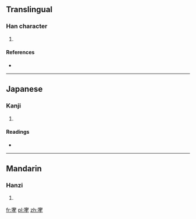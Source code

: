 ==Translingual==

===Han character===
{{Han char|rn=40|rad=宀|as=07|sn=10|four=|canj=十十大木 (JJKD)|ids=⿱[[宀]][[孝]]}}

# {{defn|Han|sort=宀07}}

====References====
* {{Han ref|kx=0286.020|dkj=07158|dj=0565.020|hdz=20930.060|uh=5BAF|ud=23471}}

----

==Japanese==

===Kanji===
{{ja-kanji|grade=|rs=宀07}}

# {{defn|lang=ja|sort=宀07}}

====Readings====
* {{ja-readings|on=[[こう]] (kō), [[きょう]] (kyō)|kun=[[きがあがりぬす]] (kigaagarinusu)}}

----

==Mandarin==

===Hanzi===
{{cmn-hanzi|pin=[[xiāo]] ([[xiao1]])|wg=hsiao<sup>1</sup>}}

# {{defn|lang=cmn|sort=宀07}}

[[fr:宯]]
[[pl:宯]]
[[zh:宯]]